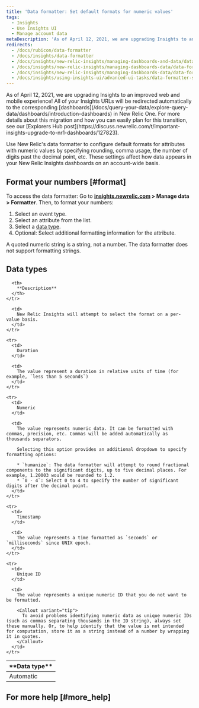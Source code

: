 ```yaml
---
title: 'Data formatter: Set default formats for numeric values'
tags:
  - Insights
  - Use Insights UI
  - Manage account data
metaDescription: 'As of April 12, 2021, we are upgrading Insights to an improved web and mobile experience with New Relic One Dashboards.'
redirects:
  - /docs/rubicon/data-formatter
  - /docs/insights/data-formatter
  - /docs/insights/new-relic-insights/managing-dashboards-and-data/data-formatter
  - /docs/insights/new-relic-insights/managing-dashboards-data/data-formatter
  - /docs/insights/new-relic-insights/managing-dashboards-data/data-formatter-setting-default-formats-numeric-values
  - /docs/insights/using-insights-ui/advanced-ui-tasks/data-formatter-set-default-formats-numeric-values
---
```


<Callout variant="important">
  As of April 12, 2021, we are upgrading Insights to an improved web and mobile experience! All of your Insights URLs will be redirected automatically to the corresponding [dashboards](/docs/query-your-data/explore-query-data/dashboards/introduction-dashboards) in New Relic One. For more details about this migration and how you can easily plan for this transition, see our [Explorers Hub post](https://discuss.newrelic.com/t/important-insights-upgrade-to-nr1-dashboards/127823).
</Callout>

Use New Relic's data formatter to configure default formats for attributes with numeric values by specifying rounding, comma usage, the number of digits past the decimal point, etc. These settings affect how data appears in your New Relic Insights dashboards on an account-wide basis.

## Format your numbers [#format]

To access the data formatter: Go to **[insights.newrelic.com](https://insights.newrelic.com) > Manage data > Formatter**. Then, to format your numbers:

1. Select an event type.
2. Select an attribute from the list.
3. Select a [data type](#data-types).
4. Optional: Select additional formatting information for the attribute.

<Callout variant="caution">
  A quoted numeric string is a string, not a number. The data formatter does not support formatting strings.
</Callout>

## Data types

<table>
  <thead>
    <tr>
      <th width={150}>
        **Data type**
      </th>

      <th>
        **Description**
      </th>
    </tr>
  </thead>

  <tbody>
    <tr>
      <td>
        Automatic
      </td>

      <td>
        New Relic Insights will attempt to select the format on a per-value basis.
      </td>
    </tr>

    <tr>
      <td>
        Duration
      </td>

      <td>
        The value represent a duration in relative units of time (for example, `less than 5 seconds`)
      </td>
    </tr>

    <tr>
      <td>
        Numeric
      </td>

      <td>
        The value represents numeric data. It can be formatted with commas, precision, etc. Commas will be added automatically as thousands separators.

        Selecting this option provides an additional dropdown to specify formatting options:

        * `humanize`: The data formatter will attempt to round fractional components to the significant digits, up to five decimal places. For example, 1.20003 would be rounded to 1.2.
        * `0 - 4`: Select 0 to 4 to specify the number of significant digits after the decimal point.
      </td>
    </tr>

    <tr>
      <td>
        Timestamp
      </td>

      <td>
        The value represents a time formatted as `seconds` or `milliseconds` since UNIX epoch.
      </td>
    </tr>

    <tr>
      <td>
        Unique ID
      </td>

      <td>
        The value represents a unique numeric ID that you do not want to be formatted.

        <Callout variant="tip">
          To avoid problems identifying numeric data as unique numeric IDs (such as commas separating thousands in the ID string), always set these manually. Or, to help identify that the value is not intended for computation, store it as a string instead of a number by wrapping it in quotes.
        </Callout>
      </td>
    </tr>
  </tbody>
</table>

## For more help [#more_help]
